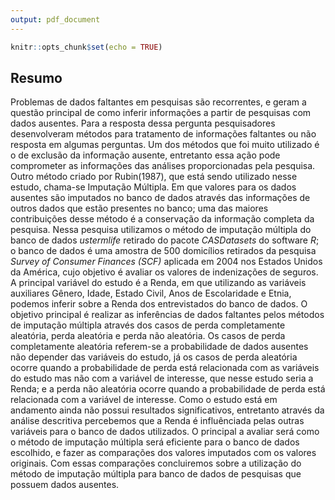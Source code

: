 ```yaml
---
output: pdf_document
---
```


```r
knitr::opts_chunk$set(echo = TRUE)
```

## Resumo

Problemas de dados faltantes em pesquisas são recorrentes, e geram a questão principal de como inferir informações a partir de pesquisas com dados ausentes. Para a resposta dessa pergunta pesquisadores desenvolveram métodos para tratamento de informações faltantes ou não resposta em algumas perguntas. Um dos métodos que foi muito utilizado é o de exclusão da informação ausente, entretanto essa ação pode comprometer as informações das análises proporcionadas pela pesquisa. Outro método criado por Rubin(1987), que está sendo utilizado nesse estudo, chama-se Imputação Múltipla. Em que valores para os dados ausentes são imputados no banco de dados através das informações de outros dados que estão presentes no banco; uma das maiores contribuições desse método é a conservação da informação completa da pesquisa. Nessa pesquisa utilizamos o método de imputação múltipla do banco de dados *ustermlife* retirado do pacote *CASDatasets* do software *R*; o banco de dados é uma amostra de 500 domicílios retirados da pesquisa *Survey of Consumer Finances (SCF)* aplicada em 2004 nos Estados Unidos da América, cujo objetivo é avaliar os valores de indenizações de seguros. A principal variável do estudo é a Renda, em que utilizando as variáveis auxiliares Gênero, Idade, Estado Civil, Anos de Escolaridade e Etnia, podemos inferir sobre a Renda dos entrevistados do banco de dados. O objetivo principal é realizar as inferências de dados faltantes pelos métodos de imputação múltipla através dos casos de perda completamente aleatória, perda aleatória e perda não aleatória. Os casos de perda completamente aleatória referem-se a probabilidade de dados ausentes não depender das variáveis do estudo, já os casos de perda aleatória ocorre quando a probabilidade de perda está relacionada com as variáveis do estudo mas não com a variável de interesse, que nesse estudo seria a Renda; e a perda não aleatória ocorre quando a probabilidade de perda está relacionada com a variável de interesse. Como o estudo está em andamento ainda não possui resultados significativos, entretanto através da análise descritiva percebemos que a Renda é influênciada pelas outras variáveis para o banco de dados utilizados. O principal a avaliar será como o método de imputação múltipla será eficiente para o banco de dados escolhido, e fazer as comparações dos valores imputados com os valores originais. Com essas comparações concluiremos sobre a utilização do método de imputação múltipla para banco de dados de pesquisas que possuem dados ausentes.